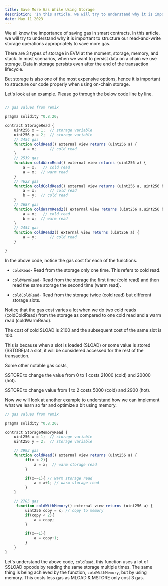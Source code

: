 ```yaml
---
title: Save More Gas While Using Storage
description: 'In this article, we will try to understand why it is important to structure our read-and-write storage operations appropriately to save more gas.'
date: May 11 2023
---
```


We all know the importance of saving gas in smart contracts. In this article, we will try to understand why it is important to structure our read-and-write storage operations appropriately to save more gas.

There are 3 types of storage in EVM at the moment, storage, memory, and stack. In most scenarios, when we want to persist data on a chain we use storage. Data in storage persists even after the end of the transaction lifecycle.

But storage is also one of the most expensive options, hence it is important to structure our code properly when using on-chain storage.

Let's look at an example. Please go through the below code line by line.

```js

// gas values from remix

pragma solidity ^0.8.20;

contract StorageRead {
    uint256 x = 1;  // storage variable
    uint256 y = 2;  // storage variable
    // 2454 gas
    function coldRead() external view returns (uint256 a) {
        a = x;      // cold read
    }
    // 2539 gas
    function coldWarmRead() external view returns (uint256 a) {
        a = x;   // cold read
        a = x;  // warm read
    }
    // 4622 gas
    function coldColdRead() external view returns (uint256 a, uint256 b) {
        a = x;      // cold read
        b = y;  // cold read
    }
    // 2687 gas
    function coldWarmRead2() external view returns (uint256 a,uint256 b) {
        a = x;   // cold read
        b = x;  // warm read
    }
    // 2454 gas
    function coldRead2() external view returns (uint256 a) {
        a = y;      // cold read
    }

}

```

In the above code, notice the gas cost for each of the functions.

- `coldRead`- Read from the storage only one time. This refers to cold read.

- `coldWarmRead`- Read from the storage the first time (cold read) and then read the same storage the second time (warm read).

- `coldColdRead`- Read from the storage twice (cold read) but different storage slots.

Notice that the gas cost varies a lot when we do two cold reads (coldColdRead) from the storage as compared to one cold read and a warm read (coldWarmRead).

The cost of cold SLOAD is 2100 and the subsequent cost of the same slot is 100.

This is because when a slot is loaded (SLOAD) or some value is stored (SSTORE)at a slot, it will be considered accessed for the rest of the transaction.

Some other notable gas costs,

SSTORE to change the value from 0 to 1 costs 21000 (cold) and 20000 (hot).

SSTORE to change value from 1 to 2 costs 5000 (cold) and 2900 (hot).

Now we will look at another example to understand how we can implement what we learn so far and optimize a bit using memory.

```js
// gas values from remix

pragma solidity ^0.8.20;

contract StorageMemoryRead {
    uint256 x = 1;  // storage variable
    uint256 y = 2;  // storage variable

    // 2993 gas
    function coldRead() external view returns (uint256 a) {
         if(x < 2){
             a = x;  // warm storage read
         }

         if(x==1){ // warm storage read
             a = x+1; // warm storage read
         }
    }

    // 2785 gas
     function coldWithMemory() external view returns (uint256 a) {
         uint256 copy = x; // copy to memory
         if(copy < 2){
             a = copy;
         }

         if(x==1){
             a = copy+1;
         }
    }
}
```

Let's understand the above code, `coldRead`, this function uses a lot of SSLOAD opcode by reading the same storage multiple times. The same thing is being achieved by the function, `coldWithMemory`, but by using memory. This costs less gas as MLOAD & MSTORE only cost 3 gas.
